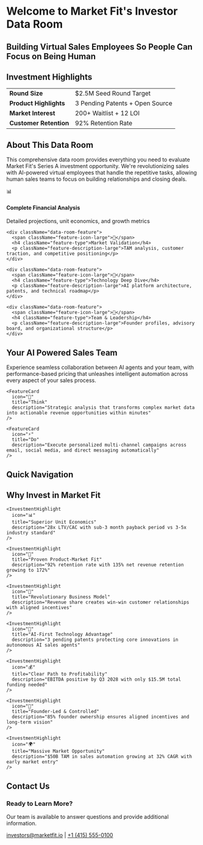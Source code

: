 
# Welcome to Market Fit's Investor Data Room

## Building Virtual Sales Employees So People Can Focus on Being Human

<style jsx>{`
  .hero-section {
    max-width: 900px;
    margin: 2rem auto 0;
    padding: 0 1rem;
  }
  
  .investment-summary {
    background: linear-gradient(135deg, #667eea 0%, #764ba2 100%);
    border-radius: 16px;
    padding: 2.5rem;
    margin: 2rem 0;
    color: white;
    position: relative;
    overflow: hidden;
  }
  
  .investment-summary::before {
    content: '';
    position: absolute;
    top: 0;
    right: 0;
    width: 200px;
    height: 200px;
    background: rgba(255, 255, 255, 0.1);
    border-radius: 50%;
    transform: translate(50%, -50%);
  }
  
  .investment-summary h2 {
    color: white !important;
    margin-bottom: 1.5rem;
    font-size: 2rem;
    font-weight: 700;
  }
  
  .summary-table {
    width: 100%;
    border-collapse: collapse;
    background: rgba(255, 255, 255, 0.1);
    border-radius: 12px;
    overflow: hidden;
    backdrop-filter: blur(10px);
  }
  
  .summary-table td {
    padding: 1rem 1.5rem;
    border-bottom: 1px solid rgba(255, 255, 255, 0.2);
  }
  
  .summary-table td:first-child {
    font-weight: 600;
    background: rgba(255, 255, 255, 0.1);
  }
  
  .summary-table tr:last-child td {
    border-bottom: none;
  }
  
  .about-data-room {
    background: linear-gradient(135deg, #f8fafc 0%, #e2e8f0 100%);
    border: 1px solid #cbd5e0;
    border-radius: 20px;
    padding: 3rem 2rem;
    margin: 3rem 0;
    max-width: 1000px;
    margin-left: auto;
    margin-right: auto;
  }
  
  .about-data-room h2 {
    text-align: center;
    font-size: 2rem;
    font-weight: 700;
    margin-bottom: 1.5rem;
    color: #1a202c;
  }
  
  .about-description {
    text-align: center;
    font-size: 1.1rem;
    color: #4a5568;
    line-height: 1.6;
    margin-bottom: 3rem;
    max-width: 700px;
    margin-left: auto;
    margin-right: auto;
  }
  
  .data-room-features {
    display: grid;
    grid-template-columns: repeat(auto-fit, minmax(250px, 1fr));
    gap: 1.5rem;
    margin: 2rem 0;
  }
  
  .data-room-feature {
    background: white;
    border: 1px solid #e2e8f0;
    border-radius: 12px;
    padding: 2rem 1.5rem;
    text-align: center;
    transition: all 0.3s ease;
  }
  
  .data-room-feature:hover {
    transform: translateY(-2px);
    box-shadow: 0 8px 25px -8px rgba(0, 0, 0, 0.1);
    border-color: #c3dafe;
  }
  
  .feature-icon-large {
    font-size: 2.5rem;
    margin-bottom: 1rem;
    display: block;
    filter: drop-shadow(0 2px 4px rgba(0, 0, 0, 0.1));
  }
  
  .feature-type {
    font-size: 1.125rem;
    font-weight: 700;
    color: #1a202c;
    margin-bottom: 0.75rem;
    line-height: 1.3;
  }
  
  .feature-description-large {
    font-size: 0.9rem;
    color: #64748b;
    line-height: 1.5;
    margin: 0;
  }
  
  .features-section {
    max-width: 800px;
    margin: 3rem auto;
    padding: 0 1rem;
  }
  
  .features-section h2 {
    text-align: center;
    font-size: 2rem;
    font-weight: 700;
    margin-bottom: 1rem;
    color: #1a202c;
  }
  
  .features-description {
    text-align: center;
    font-size: 1.1rem;
    color: #4a5568;
    line-height: 1.6;
    margin-bottom: 3rem;
    max-width: 700px;
    margin-left: auto;
    margin-right: auto;
  }
  
  .features-grid {
    display: flex;
    flex-direction: column;
    gap: 2rem;
    margin: 2rem 0;
  }
  
  .feature-card {
    background: #ffffff;
    border: 1px solid #e2e8f0;
    border-radius: 16px;
    padding: 2.5rem;
    transition: all 0.3s ease;
    position: relative;
    overflow: hidden;
    cursor: pointer;
    display: flex;
    align-items: center;
    text-align: left;
    gap: 2rem;
  }
  
  .feature-card:hover {
    transform: translateY(-4px);
    box-shadow: 0 12px 32px -8px rgba(0, 0, 0, 0.15);
    border-color: #c3dafe;
  }
  
  .feature-card::before {
    content: '';
    position: absolute;
    top: 0;
    left: 0;
    height: 100%;
    width: 4px;
    background: linear-gradient(135deg, #10b981 0%, #059669 100%);
    border-radius: 0 4px 4px 0;
    transform: scaleY(0);
    transition: transform 0.3s ease;
  }
  
  .feature-card:hover::before {
    transform: scaleY(1);
  }
  
  .feature-icon {
    font-size: 4rem;
    display: block;
    filter: drop-shadow(0 2px 4px rgba(0, 0, 0, 0.1));
    flex-shrink: 0;
  }
  
  .feature-content {
    flex: 1;
  }
  
  .feature-title {
    font-size: 1.75rem;
    font-weight: 700;
    color: #1a202c;
    margin: 0 0 1rem 0;
    line-height: 1.3;
  }
  
  .feature-description {
    font-size: 1.1rem;
    color: #64748b;
    margin: 0;
    line-height: 1.6;
  }
  
  .navigation-grid {
    display: grid;
    grid-template-columns: repeat(auto-fit, minmax(280px, 1fr));
    gap: 2rem;
    margin: 3rem 0;
    max-width: 1200px;
    margin-left: auto;
    margin-right: auto;
    padding: 0 1rem;
  }
  
  .navigation-card {
    background: #ffffff;
    border: 2px solid #e2e8f0;
    border-radius: 20px;
    padding: 2rem;
    text-decoration: none;
    color: inherit;
    transition: all 0.4s cubic-bezier(0.4, 0, 0.2, 1);
    position: relative;
    overflow: hidden;
    display: flex;
    flex-direction: column;
    min-height: 180px;
    box-shadow: 0 4px 6px -1px rgba(0, 0, 0, 0.1), 0 2px 4px -1px rgba(0, 0, 0, 0.06);
    cursor: pointer;
  }
  
  .navigation-card::after {
    content: '→';
    position: absolute;
    bottom: 1.5rem;
    right: 2rem;
    font-size: 1.5rem;
    font-weight: 700;
    color: #667eea;
    opacity: 0;
    transform: translateX(-10px);
    transition: all 0.3s ease;
  }
  
  .navigation-card:hover::after {
    opacity: 1;
    transform: translateX(0);
  }
  
  .navigation-card::before {
    content: '';
    position: absolute;
    top: 0;
    left: 0;
    right: 0;
    height: 4px;
    background: linear-gradient(90deg, #667eea 0%, #764ba2 100%);
    transform: scaleX(0);
    transform-origin: left;
    transition: transform 0.4s ease;
  }
  
  .navigation-card:hover::before {
    transform: scaleX(1);
  }
  
  .navigation-card:hover {
    transform: translateY(-8px);
    box-shadow: 0 20px 25px -5px rgba(0, 0, 0, 0.1), 0 10px 10px -5px rgba(0, 0, 0, 0.04);
    border-color: #667eea;
    background: linear-gradient(135deg, #ffffff 0%, #f8fafc 100%);
  }
  
  .navigation-card.featured {
    background: linear-gradient(135deg, #667eea 0%, #764ba2 100%);
    color: white;
    border-color: transparent;
    box-shadow: 0 10px 15px -3px rgba(102, 126, 234, 0.4), 0 4px 6px -2px rgba(102, 126, 234, 0.05);
  }
  
  .navigation-card.featured::after {
    color: white;
  }
  
  .navigation-card.featured::before {
    background: linear-gradient(90deg, rgba(255,255,255,0.3) 0%, rgba(255,255,255,0.1) 100%);
  }
  
  .navigation-card.featured:hover {
    box-shadow: 0 25px 50px -12px rgba(102, 126, 234, 0.5);
    transform: translateY(-10px);
    background: linear-gradient(135deg, #5a67d8 0%, #6b46c1 100%);
  }
  
  .card-icon {
    font-size: 3rem;
    margin-bottom: 1.5rem;
    display: block;
    filter: drop-shadow(0 2px 4px rgba(0, 0, 0, 0.1));
    transition: transform 0.3s ease;
  }
  
  .navigation-card:hover .card-icon {
    transform: scale(1.1);
  }
  
  .card-content {
    flex: 1;
    display: flex;
    flex-direction: column;
    justify-content: flex-start;
    margin-bottom: 2rem;
  }
  
  .card-title {
    font-size: 1.5rem;
    font-weight: 700;
    margin: 0 0 1rem 0;
    line-height: 1.3;
    letter-spacing: -0.025em;
    color: inherit;
    transition: color 0.3s ease;
  }
  
  .navigation-card:hover .card-title {
    color: #667eea;
  }
  
  .navigation-card.featured .card-title {
    color: white;
  }
  
  .navigation-card.featured:hover .card-title {
    color: white;
  }
  
  .card-description {
    font-size: 1rem;
    opacity: 0.75;
    margin: 0;
    line-height: 1.6;
    flex-grow: 1;
    transition: opacity 0.3s ease;
  }
  
  .navigation-card:hover .card-description {
    opacity: 0.9;
  }
  
  .navigation-card.featured .card-description {
    opacity: 0.9;
  }
  
  .card-arrow {
    display: none;
  }
  
  .investment-highlights {
    max-width: 1000px;
    margin: 3rem auto;
    padding: 0 1rem;
  }
  
  .highlights-title {
    text-align: center;
    font-size: 2.5rem;
    font-weight: 700;
    margin-bottom: 3rem;
    background: linear-gradient(135deg, #667eea 0%, #764ba2 100%);
    -webkit-background-clip: text;
    -webkit-text-fill-color: transparent;
    background-clip: text;
  }
  
  .highlights-grid {
    display: grid;
    grid-template-columns: repeat(auto-fit, minmax(300px, 1fr));
    gap: 1.5rem;
  }
  
  .investment-highlight {
    background: #ffffff;
    border: 1px solid #e2e8f0;
    border-radius: 12px;
    padding: 1.5rem;
    transition: all 0.3s ease;
    position: relative;
    overflow: hidden;
  }
  
  .investment-highlight:hover {
    transform: translateY(-2px);
    box-shadow: 0 8px 25px -8px rgba(0, 0, 0, 0.1);
    border-color: #c3dafe;
  }
  
  .investment-highlight::before {
    content: '';
    position: absolute;
    top: 0;
    left: 0;
    height: 100%;
    width: 4px;
    background: linear-gradient(135deg, #667eea 0%, #764ba2 100%);
    border-radius: 0 4px 4px 0;
  }
  
  .highlight-icon {
    font-size: 2rem;
    margin-bottom: 1rem;
    display: block;
  }
  
  .highlight-title {
    font-size: 1.125rem;
    font-weight: 700;
    color: #1a202c;
    margin: 0 0 0.5rem 0;
    line-height: 1.3;
  }
  
  .highlight-description {
    font-size: 0.875rem;
    color: #64748b;
    margin: 0;
    line-height: 1.6;
  }
  
  .contact-section {
    background: linear-gradient(135deg, #f8fafc 0%, #e2e8f0 100%);
    border: 1px solid #cbd5e0;
    border-radius: 16px;
    padding: 2.5rem;
    margin: 3rem auto;
    max-width: 600px;
    text-align: center;
    position: relative;
    overflow: hidden;
  }
  
  .contact-section::before {
    content: '';
    position: absolute;
    top: 0;
    left: 50%;
    transform: translateX(-50%);
    width: 100px;
    height: 4px;
    background: linear-gradient(135deg, #667eea 0%, #764ba2 100%);
    border-radius: 0 0 4px 4px;
  }
  
  .contact-section h3 {
    font-size: 1.5rem;
    font-weight: 700;
    margin-bottom: 1rem;
    color: #1a202c;
  }
  
  .contact-section p {
    color: #64748b;
    margin-bottom: 1.5rem;
  }
  
  .contact-links {
    display: flex;
    justify-content: center;
    align-items: center;
    gap: 1.5rem;
    flex-wrap: wrap;
  }
  
  .contact-links a {
    color: #667eea;
    text-decoration: none;
    font-weight: 600;
    padding: 0.5rem 1rem;
    border-radius: 8px;
    transition: all 0.3s ease;
  }
  
  .contact-links a:hover {
    background: #667eea;
    color: white;
    transform: translateY(-1px);
  }
  
  .separator {
    color: #cbd5e0;
    font-weight: 400;
  }
  
  @media (max-width: 768px) {
    .navigation-grid {
      grid-template-columns: 1fr;
      gap: 1.5rem;
      margin: 2rem 0;
      padding: 0 0.5rem;
    }
    
    .navigation-card {
      min-height: 160px;
      padding: 1.5rem;
      border-radius: 16px;
    }
    
    .navigation-card::after {
      bottom: 1rem;
      right: 1.5rem;
      font-size: 1.25rem;
    }
    
    .card-icon {
      font-size: 2.5rem;
      margin-bottom: 1rem;
    }
    
    .card-content {
      margin-bottom: 1.5rem;
    }
    
    .card-title {
      font-size: 1.25rem;
      margin-bottom: 0.75rem;
    }
    
    .card-description {
      font-size: 0.9rem;
    }
    
    .highlights-grid {
      grid-template-columns: 1fr;
    }
    
    .data-room-features {
      grid-template-columns: 1fr;
    }
    
    .feature-card {
      flex-direction: column;
      text-align: center;
      gap: 1.5rem;
      padding: 2rem;
    }
    
    .feature-icon {
      font-size: 3rem;
    }
    
    .feature-title {
      font-size: 1.5rem;
    }
    
    .feature-description {
      font-size: 1rem;
    }
    
    .investment-summary {
      padding: 1.5rem;
      margin: 1rem 0;
    }
    
    .investment-summary h2 {
      font-size: 1.5rem;
    }
    
    .about-data-room {
      padding: 2rem 1.5rem;
      margin: 2rem 0;
    }
    
    .about-data-room h2 {
      font-size: 1.5rem;
    }
    
    .about-description {
      font-size: 1rem;
      margin-bottom: 2rem;
    }
    
    .features-section h2 {
      font-size: 1.5rem;
    }
    
    .features-description {
      font-size: 1rem;
      margin-bottom: 2rem;
    }
    
    .contact-links {
      flex-direction: column;
      gap: 1rem;
    }
    
    .separator {
      display: none;
    }
  }
  
  :global(.dark) .navigation-card {
    background: #1a202c;
    border-color: #4a5568;
    color: #e2e8f0;
  }
  
  :global(.dark) .navigation-card:hover {
    border-color: #667eea;
    background: #2d3748;
  }
  
  :global(.dark) .feature-card {
    background: #1a202c;
    border-color: #4a5568;
    color: #e2e8f0;
  }
  
  :global(.dark) .feature-card:hover {
    border-color: #10b981;
    background: #2d3748;
  }
  
  :global(.dark) .feature-title {
    color: #e2e8f0;
  }
  
  .feature-content .feature-title,
  .feature-content .feature-description {
    text-align: left;
  }
  
  @media (max-width: 768px) {
    .feature-content .feature-title,
    .feature-content .feature-description {
      text-align: center;
    }
  }
  
  :global(.dark) .feature-description {
    color: #a0aec0;
  }
  
  :global(.dark) .features-section h2 {
    color: #e2e8f0;
  }
  
  :global(.dark) .features-description {
    color: #a0aec0;
  }
  
  :global(.dark) .about-data-room {
    background: linear-gradient(135deg, #2d3748 0%, #4a5568 100%);
    border-color: #718096;
    color: #e2e8f0;
  }
  
  :global(.dark) .about-data-room h2 {
    color: #e2e8f0;
  }
  
  :global(.dark) .about-description {
    color: #a0aec0;
  }
  
  :global(.dark) .data-room-feature {
    background: #1a202c;
    border-color: #4a5568;
    color: #e2e8f0;
  }
  
  :global(.dark) .data-room-feature:hover {
    border-color: #667eea;
    background: #2d3748;
  }
  
  :global(.dark) .feature-type {
    color: #e2e8f0;
  }
  
  :global(.dark) .feature-description-large {
    color: #a0aec0;
  }
  
  :global(.dark) .investment-highlight {
    background: #1a202c;
    border-color: #4a5568;
    color: #e2e8f0;
  }
  
  :global(.dark) .investment-highlight:hover {
    border-color: #667eea;
    background: #2d3748;
  }
  
  :global(.dark) .highlight-title {
    color: #e2e8f0;
  }
  
  :global(.dark) .highlight-description {
    color: #a0aec0;
  }
  
  :global(.dark) .contact-section {
    background: linear-gradient(135deg, #2d3748 0%, #4a5568 100%);
    border-color: #718096;
    color: #e2e8f0;
  }
  
  :global(.dark) .contact-section h3 {
    color: #e2e8f0;
  }
  
  :global(.dark) .contact-section p {
    color: #a0aec0;
  }
`}</style>

<div className="hero-section">

<div className="investment-summary">
  <h2>Investment Highlights</h2>
  
  <table className="summary-table">
    <tbody>
      <tr>
        <td><strong>Round Size</strong></td>
        <td>$2.5M Seed Round Target</td>
      </tr>
      <tr>
        <td><strong>Product Highlights</strong></td>
        <td>3 Pending Patents + Open Source</td>
      </tr>
      <tr>
        <td><strong>Market Interest</strong></td>
        <td>200+ Waitlist + 12 LOI</td>
      </tr>
      <tr>
        <td><strong>Customer Retention</strong></td>
        <td>92% Retention Rate</td>
      </tr>
    </tbody>
  </table>
</div>

</div>

<div className="about-data-room">
  <h2>About This Data Room</h2>
  <p className="about-description">
This comprehensive data room provides everything you need to evaluate Market Fit's Series A investment opportunity. We're revolutionizing sales with AI-powered virtual employees that handle the repetitive tasks, allowing human sales teams to focus on building relationships and closing deals.
  </p>
  
  <div className="data-room-features">
    <div className="data-room-feature">
      <span className="feature-icon-large">📊</span>
      <h4 className="feature-type">Complete Financial Analysis</h4>
      <p className="feature-description-large">Detailed projections, unit economics, and growth metrics</p>
    </div>
    
    <div className="data-room-feature">
      <span className="feature-icon-large">🎯</span>
      <h4 className="feature-type">Market Validation</h4>
      <p className="feature-description-large">TAM analysis, customer traction, and competitive positioning</p>
    </div>
    
    <div className="data-room-feature">
      <span className="feature-icon-large">🚀</span>
      <h4 className="feature-type">Technology Deep Dive</h4>
      <p className="feature-description-large">AI platform architecture, patents, and technical roadmap</p>
    </div>
    
    <div className="data-room-feature">
      <span className="feature-icon-large">👥</span>
      <h4 className="feature-type">Team & Leadership</h4>
      <p className="feature-description-large">Founder profiles, advisory board, and organizational structure</p>
    </div>
  </div>
</div>

<div className="features-section">
  <h2>Your AI Powered Sales Team</h2>
  <p className="features-description">
    Experience seamless collaboration between AI agents and your team, with performance-based pricing that unleashes intelligent automation across every aspect of your sales process.
  </p>
  
  <div className="features-grid">
    <FeatureCard
      icon="🧠"
      title="Know"
      description="Pre-trained AI agents with deep industry knowledge and proven sales strategies, ready to deploy immediately"
    />
    
    <FeatureCard
      icon="🎯"
      title="Think"
      description="Strategic analysis that transforms complex market data into actionable revenue opportunities within minutes"
    />
    
    <FeatureCard
      icon="⚡"
      title="Do"
      description="Execute personalized multi-channel campaigns across email, social media, and direct messaging automatically"
    />
  </div>
</div>

<div className="hero-section">

## Quick Navigation

<div className="navigation-grid">
  <NavigationCard 
    href="/executive-summary" 
    title="Executive Summary" 
    description="Complete overview of the opportunity"
    icon="📋"
    featured={true}
  />
  
  <NavigationCard 
    href="/company" 
    title="Company Overview" 
    description="Vision, mission, and business model"
    icon="🏢"
  />
  
  <NavigationCard 
    href="/product" 
    title="Product & Technology" 
    description="AI platform and virtual sales employees"
    icon="🤖"
  />
  
  <NavigationCard 
    href="/market" 
    title="Market Opportunity" 
    description="TAM analysis and growth potential"
    icon="📊"
  />
  
  <NavigationCard 
    href="/traction" 
    title="Traction & Metrics" 
    description="Growth metrics and customer success"
    icon="📈"
  />
  
  <NavigationCard 
    href="/financials" 
    title="Financials" 
    description="Financial statements and projections"
    icon="💰"
  />
</div>

  </div>
  
<div className="investment-highlights">
  <h2 className="highlights-title">Why Invest in Market Fit</h2>
  
  <div className="highlights-grid">
    <InvestmentHighlight
      icon="💎"
      title="Strategic Assets"
      description="$610K in cloud credits eliminates infrastructure costs for 3-5 years"
    />
    
    <InvestmentHighlight
      icon="📊"
      title="Superior Unit Economics"
      description="28x LTV/CAC with sub-3 month payback period vs 3-5x industry standard"
    />
    
    <InvestmentHighlight
      icon="🎯"
      title="Proven Product-Market Fit"
      description="92% retention rate with 135% net revenue retention growing to 172%"
    />
    
    <InvestmentHighlight
      icon="🚀"
      title="Revolutionary Business Model"
      description="Revenue share creates win-win customer relationships with aligned incentives"
    />
    
    <InvestmentHighlight
      icon="🧠"
      title="AI-First Technology Advantage"
      description="3 pending patents protecting core innovations in autonomous AI sales agents"
    />
    
    <InvestmentHighlight
      icon="💰"
      title="Clear Path to Profitability"
      description="EBITDA positive by Q3 2028 with only $15.5M total funding needed"
    />
    
    <InvestmentHighlight
      icon="👥"
      title="Founder-Led & Controlled"
      description="85% founder ownership ensures aligned incentives and long-term vision"
    />
    
    <InvestmentHighlight
      icon="🌍"
      title="Massive Market Opportunity"
      description="$50B TAM in sales automation growing at 32% CAGR with early market entry"
    />
  </div>
</div>

## Contact Us

<div className="contact-section">
  <h3>Ready to Learn More?</h3>
  <p>Our team is available to answer questions and provide additional information.</p>
  <div className="contact-links">
    <a href="mailto:investors@marketfit.io">investors@marketfit.io</a>
    <span className="separator">|</span>
    <a href="tel:+14155550100">+1 (415) 555-0100</a>
  </div>
</div> 